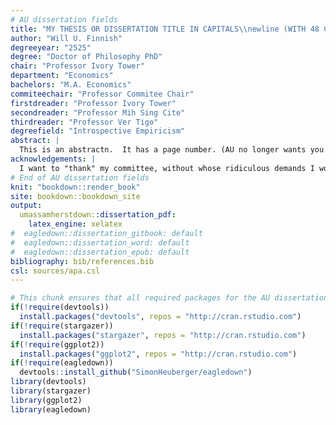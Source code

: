 ```yaml
---
# AU dissertation fields
title: "MY THESIS OR DISSERTATION TITLE IN CAPITALS\\newline (WITH 48 CHARACTERS OR FEWER PER LINE)\\newline AS AN INVERTED PYRAMID"
author: "Will U. Finnish"
degreeyear: "2525"
degree: "Doctor of Philosophy PhD"
chair: "Professor Ivory Tower"
department: "Economics"
bachelors: "M.A. Economics"
commiteechair: "Professor Commitee Chair"
firstdreader: "Professor Ivory Tower"
secondreader: "Professor Mih Sing Cite"
thirdreader: "Professor Ver Tigo"
degreefield: "Introspective Empiricism"
abstract: |
  This is an abstractn.  It has a page number. (AU no longer wants you to provide an unnumbered abstract page.) The Guide says an abstract should not exceed 350 words. (If you do exceed this, then under the CAS option, the first page is numbered bottom center, and the rest are numbered top right.) This is an abstractn. This is an abstractn. This is an abstractn. This is an abstractn. This is an abstractn. This is an abstractn. This is an abstractn. This is an abstractn. This is an abstractn. This is an abstractn. This is an abstractn. This is an abstractn. This is an abstractn. This is an abstractn. This is an abstractn. This is an abstractn. This is an abstractn. This is an abstractn. This is an abstractn. This is an abstractn. This is an abstractn. This is an abstractn. This is an abstractn. This is an abstractn. This is an abstractn. 
acknowledgements: |
  I want to "thank" my committee, without whose ridiculous demands I would have graduated so very much faster.
# End of AU dissertation fields
knit: "bookdown::render_book"
site: bookdown::bookdown_site
output: 
  umassamherstdown::dissertation_pdf: 
    latex_engine: xelatex
#  eagledown::dissertation_gitbook: default
#  eagledown::dissertation_word: default
#  eagledown::dissertation_epub: default
bibliography: bib/references.bib
csl: sources/apa.csl
---
```


```r
# This chunk ensures that all required packages for the AU dissertation template are installed and loaded
if(!require(devtools))
  install.packages("devtools", repos = "http://cran.rstudio.com")
if(!require(stargazer))
  install.packages("stargazer", repos = "http://cran.rstudio.com")
if(!require(ggplot2))
  install.packages("ggplot2", repos = "http://cran.rstudio.com")
if(!require(eagledown))
  devtools::install_github("SimonHeuberger/eagledown")
library(devtools)
library(stargazer)
library(ggplot2)
library(eagledown)
```


